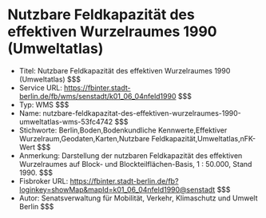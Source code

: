 # Nutzbare Feldkapazität des effektiven Wurzelraumes 1990 (Umweltatlas)
- Titel: Nutzbare Feldkapazität des effektiven Wurzelraumes 1990 (Umweltatlas) $$$
- Service URL: https://fbinter.stadt-berlin.de/fb/wms/senstadt/k01_06_04nfeld1990 $$$
- Typ: WMS $$$
- Name: nutzbare-feldkapazitat-des-effektiven-wurzelraumes-1990-umweltatlas-wms-53fc4742 $$$
- Stichworte: Berlin,Boden,Bodenkundliche Kennwerte,Effektiver Wurzelraum,Geodaten,Karten,Nutzbare Feldkapazität,Umweltatlas,nFK-Wert $$$
- Anmerkung: Darstellung der nutzbaren Feldkapazität des effektiven Wurzelraumes auf Block- und Blockteilflächen-Basis, 1 : 50.000, Stand 1990. $$$
- Fisbroker URL: https://fbinter.stadt-berlin.de/fb?loginkey=showMap&mapId=k01_06_04nfeld1990@senstadt $$$
- Autor: Senatsverwaltung für Mobilität, Verkehr, Klimaschutz und Umwelt Berlin $$$
